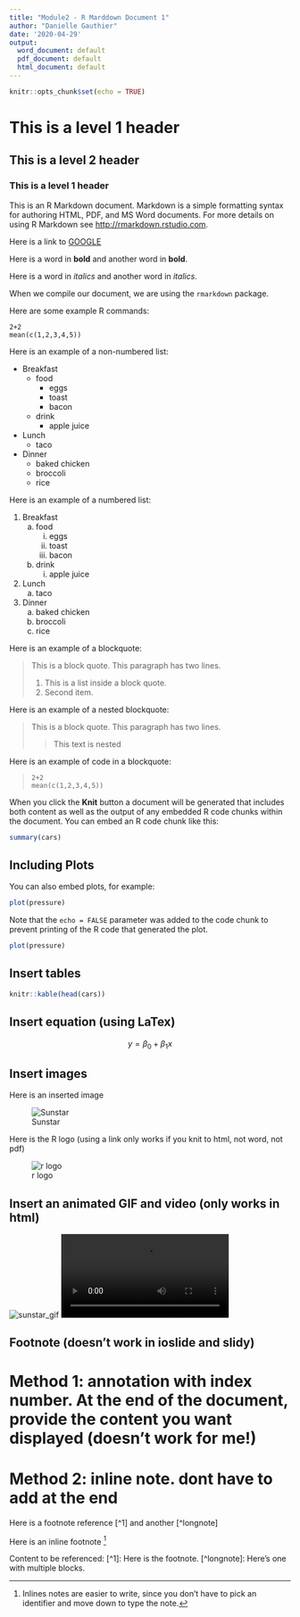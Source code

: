 ```yaml
---
title: "Module2 - R Marddown Document 1"
author: "Danielle Gauthier"
date: '2020-04-29'
output:
  word_document: default
  pdf_document: default
  html_document: default
---
```


```r
knitr::opts_chunk$set(echo = TRUE)
```

# This is a level 1 header
## This is a level 2 header
### This is a level 1 header

This is an R Markdown document. Markdown is a simple formatting syntax for authoring HTML, PDF, and MS Word documents. For more details on using R Markdown see <http://rmarkdown.rstudio.com>.

Here is a link to [GOOGLE](https://www.google.com/)

Here is a word in **bold** and another word in __bold__.

Here is a word in *italics* and another word in _italics_.

When we compile our document, we are using the `rmarkdown` package.

Here are some example R commands:

```
2+2
mean(c(1,2,3,4,5))
```


Here is an example of a non-numbered list:

* Breakfast
    - food
        + eggs
        + toast
        + bacon
    - drink
        + apple juice
* Lunch
    - taco
* Dinner
    - baked chicken
    - broccoli
    - rice


Here is an example of a numbered list:

1. Breakfast
    a. food
        i. eggs
        ii. toast
        iii. bacon
    b. drink
        i. apple juice
2. Lunch
    a. taco
3. Dinner
    a. baked chicken
    b. broccoli
    c. rice


Here is an example of a blockquote:

> This is a block quote. This
> paragraph has two lines.
>
> 1. This is a list inside a block quote.
> 2. Second item.


Here is an example of a nested blockquote:

> This is a block quote. This
> paragraph has two lines.
>
> > This text is nested


Here is an example of code in a blockquote:

>     2+2
>     mean(c(1,2,3,4,5))





When you click the **Knit** button a document will be generated that includes both content as well as the output of any embedded R code chunks within the document. You can embed an R code chunk like this:

```r
summary(cars)
```

## Including Plots

You can also embed plots, for example:

```r
plot(pressure)
```

Note that the `echo = FALSE` parameter was added to the code chunk to prevent printing of the R code that generated the plot.

```r
plot(pressure)
```

## Insert tables

```r
knitr::kable(head(cars))
```

## Insert equation (using LaTex)

$$ y = \beta_0 + \beta_1x $$

## Insert images

Here is an inserted image

![Sunstar](sunstar.png)

Here is the R logo (using a link only works if you knit to html, not word, not pdf)

![r logo](https://www.r-project.org/logo/Rlogo.svg)


## Insert an animated GIF and video (only works in html)

![sunstar_gif](sunstar.gif)
![sunstar_mp4](sunstar.mp4)

## Footnote (doesn't work in ioslide and slidy)
# Method 1: annotation with index number. At the end of the document, provide the content you want displayed (doesn't work for me!)
# Method 2: inline note. dont have to add at the end

Here is a footnote reference [^1] and another [^longnote]

Here is an inline footnote ^[Inlines notes are easier to write, since you don't have to pick an identifier and move down to type the note.]

Content to be referenced:
[^1]: Here is the footnote.
[^longnote]: Here's one with multiple blocks.




